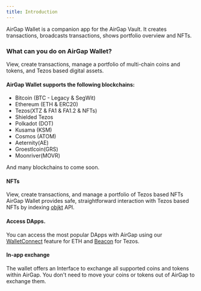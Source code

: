 ```yaml
---
title: Introduction
---
```


AirGap Wallet is a companion app for the AirGap Vault.  It creates transactions, broadcasts transactions, shows portfolio overview and NFTs.

### What can you do on AirGap Wallet?
View, create transactions, manage a portfolio of multi-chain coins and tokens, and Tezos based digital assets.

#### AirGap Wallet supports the following blockchains:
- Bitcoin (BTC - Legacy & SegWit)
- Ethereum (ETH & ERC20)
- Tezos(XTZ & FA1 & FA1.2 & NFTs)
- Shielded Tezos
- Polkadot (DOT)
- Kusama (KSM)
- Cosmos (ATOM)
- Aeternity(AE)
- Groestlcoin(GRS)
- Moonriver(MOVR)

And many blockchains to come soon.

#### NFTs
View, create transactions, and manage a portfolio of Tezos based NFTs
AirGap Wallet provides safe, straightforward interaction with Tezos based NFTs by indexing [objkt](https://objkt.com/) API.

#### Access DApps.
You can access the most popular DApps with AirGap using our [WalletConnect](https://walletconnect.com/) feature for ETH and [Beacon](https://www.walletbeacon.io/) for Tezos.

#### In-app exchange
The wallet offers an Interface to exchange all supported coins and tokens within AirGap. You don't need to move your coins or tokens out of AirGap to exchange them.
